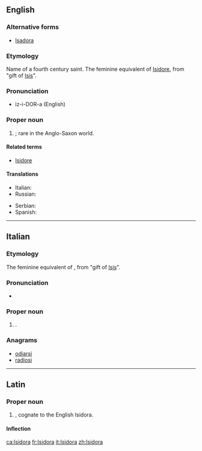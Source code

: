 ==English==

===Alternative forms===
* [[Isadora]]

===Etymology===
Name of a fourth century saint. The feminine equivalent of [[Isidore]], from {{etyl|grc}} "gift of [[Isis]]".

===Pronunciation===
* iz-i-DOR-a (English)

===Proper noun===
{{en-proper noun}}

# {{given name|female|from=Ancient Greek}}; rare in the Anglo-Saxon world.

====Related terms====
* [[Isidore]]

====Translations====
{{trans-top|female given name}}
* Italian: {{t+|it|Isidora}}
* Russian: {{t|ru|Исидора}}
{{trans-mid}}
* Serbian: {{t|sr|Исидора|sc=Cyrl}}
* Spanish: {{t-|es|Isidora}}
{{trans-bottom}}

<!--
Pronounced:  ee-zee-DO-rah (Italian), ee-see-DHO-rah (Spanish)   [key]
-->

----

==Italian==

===Etymology===
The feminine equivalent of {{term|Isidoro|lang=it}}, from {{etyl|grc|it}} "gift of [[Isis]]".

===Pronunciation===
* {{hyphenation|I|si|do|ra}}

===Proper noun===
{{it-proper noun|g=f}}

# {{given name|female|lang=it}}.

===Anagrams===
* [[odiarsi#Italian|odiarsi]]
* [[radiosi#Italian|radiosi]]

----

==Latin==

===Proper noun===
{{la-proper noun|Isidora|Isidorae|Isidorae|f|first}}

# {{given name|female|lang=la}}, cognate to the English Isidora.

====Inflection====
{{la-decl-1st|Isidor}}

[[ca:Isidora]]
[[fr:Isidora]]
[[it:Isidora]]
[[zh:Isidora]]